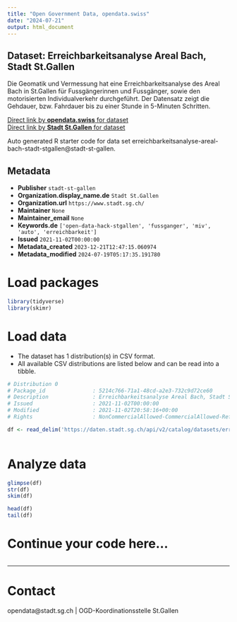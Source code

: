 ```yaml
---
title: "Open Government Data, opendata.swiss"
date: "2024-07-21"
output: html_document
---
```


## Dataset: Erreichbarkeitsanalyse Areal Bach, Stadt St.Gallen

Die Geomatik und Vermessung hat eine Erreichbarkeitsanalyse des Areal Bach in St.Gallen für Fussgängerinnen und Fussgänger, sowie den motorisierten Individualverkehr durchgeführt. Der Datensatz zeigt die Gehdauer, bzw. Fahrdauer bis zu einer Stunde in 5-Minuten Schritten.

[Direct link by **opendata.swiss** for dataset](https://opendata.swiss/de/dataset/erreichbarkeitsanalyse-areal-bach-stadt-st-gallen)<br>
[Direct link by **Stadt St.Gallen** for dataset](https://daten.stadt.sg.ch/explore/dataset/erreichbarkeitsanalyse-areal-bach-stadt-stgallen/)

Auto generated R starter code for data set erreichbarkeitsanalyse-areal-bach-stadt-stgallen@stadt-st-gallen.

## Metadata

- **Publisher** `stadt-st-gallen`
- **Organization.display_name.de** `Stadt St.Gallen`
- **Organization.url** `https://www.stadt.sg.ch/`
- **Maintainer** `None`
- **Maintainer_email** `None`
- **Keywords.de** `['open-data-hack-stgallen', 'fussganger', 'miv', 'auto', 'erreichbarkeit']`
- **Issued** `2021-11-02T00:00:00`
- **Metadata_created** `2023-12-21T12:47:15.060974`
- **Metadata_modified** `2024-07-19T05:17:35.191780`


# Load packages

```r

library(tidyverse)
library(skimr)

```

# Load data

-   The dataset has 1 distribution(s) in CSV format.
-   All available CSV distributions are listed below and can be read into a tibble.

```r

# Distribution 0
# Package_id               : 5214c766-71a1-48cd-a2e3-732c9d72ce60
# Description              : Erreichbarkeitsanalyse Areal Bach, Stadt St.Gallen (csv)
# Issued                   : 2021-11-02T00:00:00
# Modified                 : 2021-11-02T20:58:16+00:00
# Rights                   : NonCommercialAllowed-CommercialAllowed-ReferenceRequired

df <- read_delim('https://daten.stadt.sg.ch/api/v2/catalog/datasets/erreichbarkeitsanalyse-areal-bach-stadt-stgallen/exports/csv')



```

# Analyze data

```r

glimpse(df)
str(df)
skim(df)

head(df)
tail(df)

```

# Continue your code here...

```r

```

------------------------------------------------------------------------

# Contact

opendata@stadt.sg.ch | OGD-Koordinationsstelle St.Gallen
